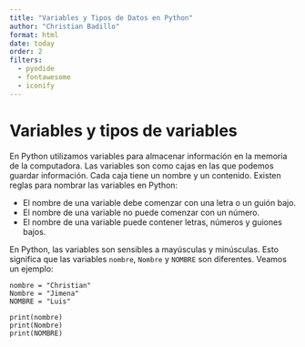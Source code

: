 ```yaml
---
title: "Variables y Tipos de Datos en Python"
author: "Christian Badillo"
format: html
date: today
order: 2
filters:
  - pyodide
  - fontawesome
  - iconify
---
```


# Variables y tipos de variables

En Python utilizamos variables para almacenar información en la memoria de la computadora. Las variables son como cajas en las que podemos guardar información. Cada caja tiene un nombre y un contenido. Existen reglas para nombrar las variables en Python:

- El nombre de una variable debe comenzar con una letra o un guión bajo.
- El nombre de una variable no puede comenzar con un número.
- El nombre de una variable puede contener letras, números y guiones bajos.

En Python, las variables son sensibles a mayúsculas y minúsculas. Esto significa que las variables `nombre`, `Nombre` y `NOMBRE` son diferentes. Veamos un ejemplo:

```pyodide-python
nombre = "Christian"
Nombre = "Jimena"
NOMBRE = "Luis"

print(nombre)
print(Nombre)
print(NOMBRE)
```

